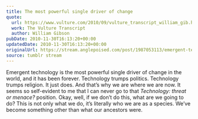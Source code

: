 ```yaml
---
title: The most powerful single driver of change
quote:
  url: https://www.vulture.com/2010/09/vulture_transcript_william_gib.html
  work: The Vulture Transcript
  author: William Gibson
pubDate: 2010-11-30T16:13:20+00:00
updatedDate: 2010-11-30T16:13:20+00:00
originalUrl: https://stream.anglepoised.com/post/1987053113/emergent-technology-is-the-most-powerful-single
source: tumblr stream
---
```


Emergent technology is the most powerful single driver of change in the world, and it has been forever. Technology trumps politics. Technology trumps religion. It just does. And that’s why we are where we are now. It seems so self-evident to me that I can never go to that _Technology: threat or menace?_ position. Okay, well, if we don’t do this, what are we going to do? This is not only what we do, it’s literally who we are as a species. We’ve become something other than what our ancestors were.
